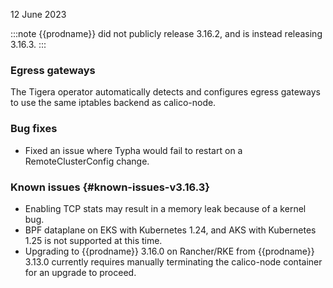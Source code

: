 12 June 2023

:::note
{{prodname}} did not publicly release 3.16.2, and is instead releasing 3.16.3.
:::

### Egress gateways

The Tigera operator automatically detects and configures egress gateways to use the same iptables backend as calico-node.

### Bug fixes
- Fixed an issue where Typha would fail to restart on a RemoteClusterConfig change.

### Known issues {#known-issues-v3.16.3}

- Enabling TCP stats may result in a memory leak because of a kernel bug.
- BPF dataplane on EKS with Kubernetes 1.24, and AKS with Kubernetes 1.25 is not supported at this time.
- Upgrading to {{prodname}} 3.16.0 on Rancher/RKE from {{prodname}} 3.13.0 currently requires manually terminating the calico-node container for an upgrade to proceed.